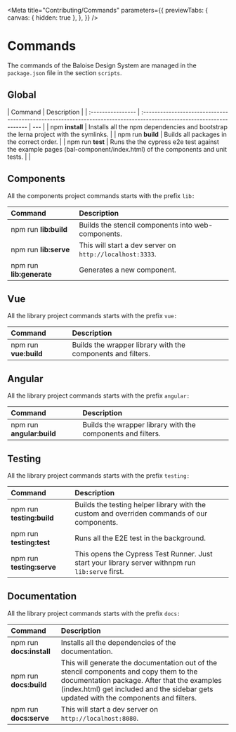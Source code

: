 
<Meta
  title="Contributing/Commands"
  parameters={{
    previewTabs: {
      canvas: { hidden: true },
    },
  }}
/>

# Commands

The commands of the Baloise Design System are managed in the `package.json` file in the section `scripts`.

## Global

| Command           | Description                                                                                                          |
| :---------------- | :------------------------------------------------------------------------------------------------------------------- | --- |
| npm **install**   | Installs all the npm dependencies and bootstrap the lerna project with the symlinks.                                 |
| npm run **build** | Builds all packages in the correct order.                                                                            |
| npm run **test**  | Runs the the cypress e2e test against the example pages (bal-component/index.html) of the components and unit tests. |     |

## Components

All the components project commands starts with the prefix `lib:`

| Command                  | Description                                              |
| :----------------------- | :------------------------------------------------------- |
| npm run **lib:build**    | Builds the stencil components into web-components.       |
| npm run **lib:serve**    | This will start a dev server on `http://localhost:3333`. |
| npm run **lib:generate** | Generates a new component.                               |

## Vue

All the library project commands starts with the prefix `vue:`

| Command               | Description                                                 |
| :-------------------- | :---------------------------------------------------------- |
| npm run **vue:build** | Builds the wrapper library with the components and filters. |

## Angular

All the library project commands starts with the prefix `angular:`

| Command                   | Description                                                 |
| :------------------------ | :---------------------------------------------------------- |
| npm run **angular:build** | Builds the wrapper library with the components and filters. |

## Testing

All the library project commands starts with the prefix `testing:`

| Command                   | Description                                                                                       |
| :------------------------ | :------------------------------------------------------------------------------------------------ |
| npm run **testing:build** | Builds the testing helper library with the custom and overriden commands of our components.       |
| npm run **testing:test**  | Runs all the E2E test in the background.                                                          |
| npm run **testing:serve** | This opens the Cypress Test Runner. Just start your library server withnpm run `lib:serve` first. |

## Documentation

All the library project commands starts with the prefix `docs:`

| Command                  | Description                                                                                                                                                                                                                    |
| :----------------------- | :----------------------------------------------------------------------------------------------------------------------------------------------------------------------------------------------------------------------------- |
| npm run **docs:install** | Installs all the dependencies of the documentation.                                                                                                                                                                            |
| npm run **docs:build**   | This will generate the documentation out of the stencil components and copy them to the documentation package. After that the examples (index.html) get included and the sidebar gets updated with the components and filters. |
| npm run **docs:serve**   | This will start a dev server on `http://localhost:8080`.                                                                                                                                                                       |
